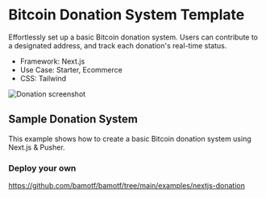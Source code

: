 # Bitcoin Donation System Template

Effortlessly set up a basic Bitcoin donation system. Users can contribute to a
designated address, and track each donation's real-time status.

- Framework: Next.js
- Use Case: Starter, Ecommerce
- CSS: Tailwind

![Donation screenshot](./donation-screenshot.png)

## Sample Donation System

This example shows how to create a basic Bitcoin donation system using Next.js &
Pusher.

### Deploy your own

https://github.com/bamotf/bamotf/tree/main/examples/nextjs-donation
